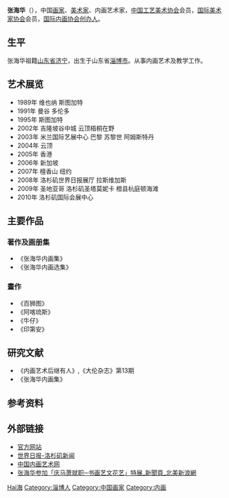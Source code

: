 '''张海华'''（{{bd|1976年|7月4日|}}），中国[[画家|画家]]、[[美术家|美术家]]、内画艺术家，[[中国工艺美术协会|中国工艺美术协会]]会员，[[国际美术家协会|国际美术家协会]]会员，[[国际内画协会|国际内画协会]][[创办人|创办人]]。

== 生平 ==
张海华祖籍[[山东省|山东省]][[济宁|济宁]]，出生于山东省[[淄博市|淄博市]]。从事内画艺术及教学工作。

== 艺术展览 ==
*1989年 维也纳 斯图加特
*1991年 曼谷 多伦多
*1995年 斯图加特
*2002年 吉隆坡谷中城 云顶梧桐在野
*2003年 米兰国际艺展中心 巴黎 苏黎世 阿姆斯特丹
*2004年 云顶
*2005年 香港
*2006年 新加坡
*2007年 檀香山 纽约
*2008年 洛杉矶世界日报展厅 拉斯维加斯
*2009年 圣地亚哥 洛杉矶圣塔莫妮卡 橙县杭庭顿海滩
*2010年 洛杉矶国际会展中心

==主要作品==

===著作及画册集===
*《张海华内画集》
*《张海华内画选集》

=== 畫作 ===
*《百狮图》
*《阿喀琉斯》
*《牛仔》
*《印第安》

== 研究文献 ==
*《内画艺术后继有人》,《大伦杂志》第13期
*《张海华内画集》

== 参考资料 ==
{{reflist}}

== 外部链接 ==
* [https://web.archive.org/web/20110720104021/http://www.innerpainting.org/ 官方网站]
* [http://www.worldjournal.com/wj-la-news.php?nt_seq_id=1702280  世界日报-洛杉矶新闻]{{dead link|date=2018年2月 |bot=InternetArchiveBot |fix-attempted=yes }}
* [http://www.innerpainting.com/ 中国内画艺术网] {{Wayback|url=http://www.innerpainting.com/ |date=20180314003822 }}
* [http://news.sina.com/us/chinesedaily/104-103-102-112/2008-05-19/05252910219.html  张海华参加「庆马萧就职─书画艺文花艺」特展_新聞頁_北美新浪網] {{Wayback|url=http://news.sina.com/us/chinesedaily/104-103-102-112/2008-05-19/05252910219.html |date=20110930042855 }}

{{Authority control}}
{{DEFAULTSORT:Zhang张}}
[[Category:张姓|Hai海]]
[[Category:淄博人|Category:淄博人]]
[[Category:中国画家|Category:中国画家]]
[[Category:内画|Category:内画]]